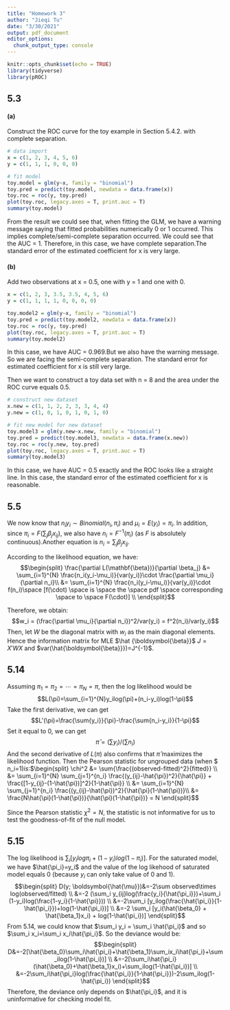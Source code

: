 ```yaml
---
title: "Homework 3"
author: "Jieqi Tu"
date: "3/30/2021"
output: pdf_document
editor_options: 
  chunk_output_type: console
---
```


```r
knitr::opts_chunk$set(echo = TRUE)
library(tidyverse)
library(pROC)
```

## 5.3

#### (a)
Construct the ROC curve for the toy example in Section 5.4.2. with complete separation.
```r
# data import
x = c(1, 2, 3, 4, 5, 6)
y = c(1, 1, 1, 0, 0, 0)

# fit model
toy.model = glm(y~x, family = "binomial")
toy.pred = predict(toy.model, newdata = data.frame(x))
toy.roc = roc(y, toy.pred)
plot(toy.roc, legacy.axes = T, print.auc = T)
summary(toy.model)
```

From the result we could see that, when fitting the GLM, we have a warning message saying that fitted probabilities numerically 0 or 1 occurred. This implies complete/semi-complete separation occurred. 
We could see that the AUC = 1. Therefore, in this case, we have complete separation.The standard error of the estimated coefficient for x is very large.

#### (b)
Add two observations at x = 0.5, one with y = 1 and one with 0.
```r
x = c(1, 2, 3, 3.5, 3.5, 4, 5, 6)
y = c(1, 1, 1, 1, 0, 0, 0, 0)

toy.model2 = glm(y~x, family = "binomial")
toy.pred = predict(toy.model2, newdata = data.frame(x))
toy.roc = roc(y, toy.pred)
plot(toy.roc, legacy.axes = T, print.auc = T)
summary(toy.model2)
```

In this case, we have AUC = 0.969.But we also have the warning message. So we are facing the semi-complete separation. The standard error for estimated coefficient for x is still very large.

Then we want to construct a toy data set with n = 8 and the area under the ROC curve equals 0.5.
```r
# construct new dataset
x.new = c(1, 1, 2, 2, 3, 3, 4, 4)
y.new = c(1, 0, 1, 0, 1, 0, 1, 0)

# fit new model for new dataset
toy.model3 = glm(y.new~x.new, family = "binomial")
toy.pred = predict(toy.model3, newdata = data.frame(x.new))
toy.roc = roc(y.new, toy.pred)
plot(toy.roc, legacy.axes = T, print.auc = T)
summary(toy.model3)
```

In this case, we have AUC = 0.5 exactly and the ROC looks like a straight line. In this case, the standard error of the estimated coefficient for x is reasonable.

## 5.5

We now know that $n_iy_i\sim Binomial(n_i, \pi_i)$ and $\mu_i = E(y_i)=\pi_i$.
In addition, since $\pi_i = F(\sum_j \beta_{j}x_{ij})$, we also have $n_i = F^{-1}(\pi_i)$ (as $F$ is absolutely continuous).Another equation is $n_i = \sum_j \beta_j x_{ij}$.

According to the likelihood equation, we have: 
$$\begin{split}
\frac{\partial L(\mathbf{\beta})}{\partial \beta_j} &= \sum_{i=1}^{N} \frac{n_i(y_i-\mu_i)}{var(y_i)}\cdot  \frac{\partial \mu_i}{\partial n_i}\\ &= \sum_{i=1}^{N} \frac{n_i(y_i-\mu_i)}{var(y_i)}\cdot f(n_i)\space [f(\cdot) \space is \space the \space pdf \space corresponding \space to \space F(\cdot)] \\
\end{split}$$

Therefore, we obtain:
$$w_i = (\frac{\partial \mu_i}{\partial n_i})^2/var(y_i) = f^2(n_i)/var(y_i)$$
Then, let $W$ be the diagonal matrix with $w_i$ as the main diagonal elements. 
Hence the information matrix for MLE $\hat {\boldsymbol{\beta}}$ $J=X'WX$ and $var(\hat{\boldsymbol{\beta}}})=J^{-1}$.

## 5.14
Assuming $\pi_1 = \pi_2 = \cdots = \pi_N = \pi$, then the log likelihood would be
$$L(\pi)=\sum_{i=1}^{N}y_ilog(\pi)+(n_i-y_i)log(1-\pi)$$
Take the first derivative, we can get $$L'(\pi)=\frac{\sum{y_i}}{\pi}-\frac{\sum{n_i-y_i}}{1-\pi}$$
Set it equal to 0, we can get $$\hat{\pi}=(\sum{y_i})/(\sum{n_i})$$
And the second derivative of $L(\pi)$ also confirms that $\hat{\pi}$ maximizes the likelihood function.
Then the Pearson statistic for ungrouped data (when $ n_i=1$) is:
$$\begin{split}
\chi^2 &= \sum{\frac{(observed-fitted)^2}{fitted}} \\
&= \sum_{i=1}^{N} \sum_{j=1}^{n_i} \frac{(y_{ij}-\hat{\pi})^2}{\hat{\pi}} + \frac{[1-y_{ij}-(1-\hat{\pi})]^2}{1-\hat{\pi}} \\
&= \sum_{i=1}^{N} \sum_{j=1}^{n_i} \frac{(y_{ij}-\hat{\pi})^2}{\hat{\pi}(1-\hat{\pi})}\\
&= \frac{N\hat{\pi}(1-\hat{\pi})}{\hat{\pi}(1-\hat{\pi})} = N
\end{split}$$

Since the Pearson statistic $\chi^2=N$, the statistic is not informative for us to test the goodness-of-fit of the null model.

## 5.15
The log likelihood is $\sum_i[y_ilog\pi_i+(1-y_i)log(1-\pi_i)]$. For the saturated model, we have $\hat{\pi_i}=y_i$ and the value of the log likehood of saturated model equals 0 (because $y_i$ can only take value of 0 and 1).
$$\begin{split}
D(y; \boldsymbol{\hat{\mu}})&=-2\sum observed\times log(observed/fitted) \\
&=-2 (\sum_i y_{ij}log(\frac{y_i}{\hat{\pi_i}})+\sum_i (1-y_i)log(\frac{1-y_i}{1-\hat{\pi}})) \\
&=-2\sum_i [y_ilog(\frac{\hat{\pi_i}}{1-\hat{\pi_i}})+log(1-\hat{\pi_i})] \\
&=-2 \sum_i [y_i(\hat{\beta_0} + \hat{\beta_1}x_i) + log(1-\hat{\pi_i})]
\end{split}$$
From 5.14, we could know that $\sum_i y_i = \sum_i \hat{\pi_i}$ and so $\sum_i x_i=\sum_i x_i\hat{\pi_i}$.
So the deviance would be:
$$\begin{split}
D&=-2[\hat{\beta_0}\sum_i\hat{\pi_i}+\hat{\beta_1}\sum_ix_i\hat{\pi_i}+\sum_ilog(1-\hat{\pi_i})] \\
&=-2[\sum_i\hat{\pi_i}(\hat{\beta_0}+\hat{\beta_1}x_i)+\sum_ilog(1-\hat{\pi_i})] \\
&=-2\sum_i\hat{\pi_i}log(\frac{\hat{\pi_i}}{1-\hat{\pi_i}})-2\sum_ilog(1-\hat{\pi_i})
\end{split}$$
Therefore, the deviance only depends on $\hat{\pi_i}$, and it is uninformative for checking model fit.